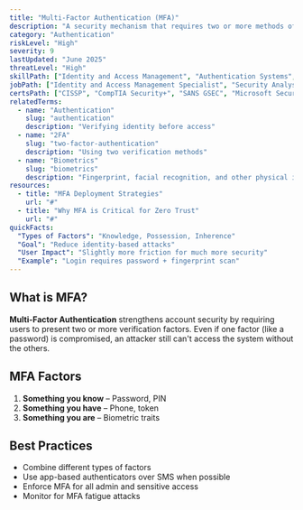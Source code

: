 ```yaml
---
title: "Multi-Factor Authentication (MFA)"
description: "A security mechanism that requires two or more methods of verification before granting access"
category: "Authentication"
riskLevel: "High"
severity: 9
lastUpdated: "June 2025"
threatLevel: "High"
skillPath: ["Identity and Access Management", "Authentication Systems", "Security Fundamentals"]
jobPath: ["Identity and Access Management Specialist", "Security Analyst", "Security Engineer", "IT Administrator"]
certsPath: ["CISSP", "CompTIA Security+", "SANS GSEC", "Microsoft Security Certifications"]
relatedTerms:
  - name: "Authentication"
    slug: "authentication"
    description: "Verifying identity before access"
  - name: "2FA"
    slug: "two-factor-authentication"
    description: "Using two verification methods"
  - name: "Biometrics"
    slug: "biometrics"
    description: "Fingerprint, facial recognition, and other physical identifiers"
resources:
  - title: "MFA Deployment Strategies"
    url: "#"
  - title: "Why MFA is Critical for Zero Trust"
    url: "#"
quickFacts:
  "Types of Factors": "Knowledge, Possession, Inherence"
  "Goal": "Reduce identity-based attacks"
  "User Impact": "Slightly more friction for much more security"
  "Example": "Login requires password + fingerprint scan"
---
```


## What is MFA?

**Multi-Factor Authentication** strengthens account security by requiring users to present two or more verification factors. Even if one factor (like a password) is compromised, an attacker still can't access the system without the others.

## MFA Factors

1. **Something you know** – Password, PIN
2. **Something you have** – Phone, token
3. **Something you are** – Biometric traits

## Best Practices

- Combine different types of factors
- Use app-based authenticators over SMS when possible
- Enforce MFA for all admin and sensitive access
- Monitor for MFA fatigue attacks
